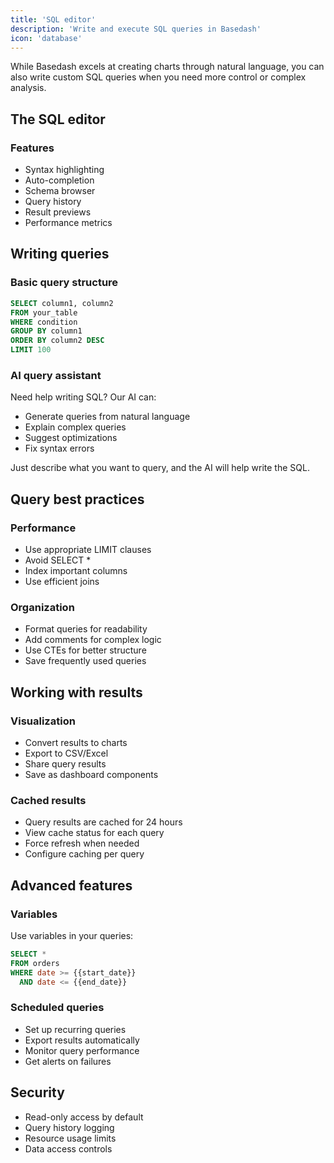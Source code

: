 ```yaml
---
title: 'SQL editor'
description: 'Write and execute SQL queries in Basedash'
icon: 'database'
---
```


While Basedash excels at creating charts through natural language, you can also write custom SQL queries when you need more control or complex analysis.

## The SQL editor

### Features
- Syntax highlighting
- Auto-completion
- Schema browser
- Query history
- Result previews
- Performance metrics

## Writing queries

### Basic query structure
```sql
SELECT column1, column2
FROM your_table
WHERE condition
GROUP BY column1
ORDER BY column2 DESC
LIMIT 100
```

### AI query assistant
Need help writing SQL? Our AI can:
- Generate queries from natural language
- Explain complex queries
- Suggest optimizations
- Fix syntax errors

Just describe what you want to query, and the AI will help write the SQL.

## Query best practices

### Performance
- Use appropriate LIMIT clauses
- Avoid SELECT *
- Index important columns
- Use efficient joins

### Organization
- Format queries for readability
- Add comments for complex logic
- Use CTEs for better structure
- Save frequently used queries

## Working with results

### Visualization
- Convert results to charts
- Export to CSV/Excel
- Share query results
- Save as dashboard components

### Cached results
- Query results are cached for 24 hours
- View cache status for each query
- Force refresh when needed
- Configure caching per query

## Advanced features

### Variables
Use variables in your queries:
```sql
SELECT *
FROM orders
WHERE date >= {{start_date}}
  AND date <= {{end_date}}
```

### Scheduled queries
- Set up recurring queries
- Export results automatically
- Monitor query performance
- Get alerts on failures

## Security
- Read-only access by default
- Query history logging
- Resource usage limits
- Data access controls

